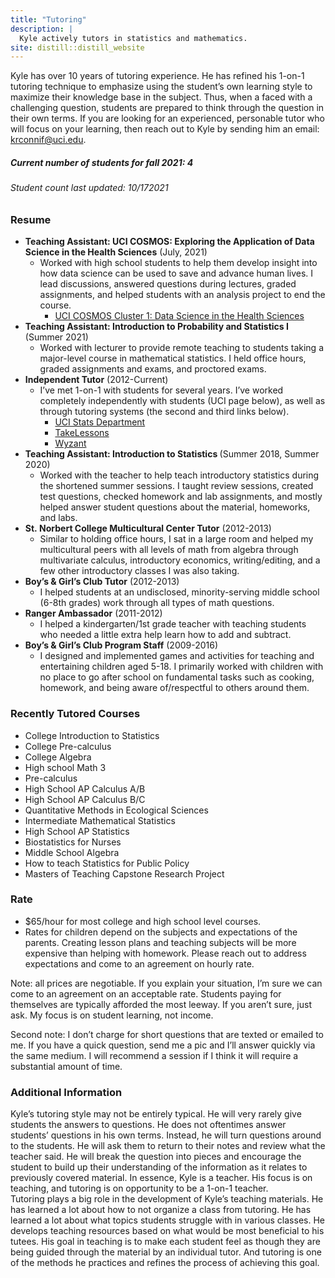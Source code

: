 ```yaml
---
title: "Tutoring"
description: |
  Kyle actively tutors in statistics and mathematics.
site: distill::distill_website
---
```




<div>

Kyle has over 10 years of tutoring experience.  He has refined his 1-on-1 tutoring technique to emphasize using the student's own learning style to maximize their knowledge base in the subject.  Thus, when a faced with a challenging question, students are prepared to think through the question in their own terms.  If you are looking for an experienced, personable tutor who will focus on your learning, then reach out to Kyle by sending him an email: <a href="mailto:krconnif@uci.edu">krconnif@uci.edu</a>.

<h5>Current number of students for fall 2021: 4 </h5>

<h6>Student count last updated: 10/172021</h6>
</div>
  
  
  
<div class="tutorResume">
<h3>Resume</h3>
<ul><li class="job-title"><strong>Teaching Assistant: UCI COSMOS: Exploring the Application of Data Science in the Health Sciences</strong> (July, 2021)
<ul>
<li class="job-description">Worked with high school students to help them develop insight into how data science can be used to save and advance human lives. I lead discussions, answered questions during lectures, graded assignments, and helped students with an analysis project to end the course.
<ul>
<li><a href="https://www.cosmos.uci.edu/welcome-to-your-new-website/cluster-1-data-science-in-health-sciences/">UCI COSMOS Cluster 1: Data Science in the Health Sciences</a> </li>
</ul></li>
</ul></li>
<li class="job-title"><strong>Teaching Assistant: Introduction to Probability and Statistics I</strong> (Summer 2021)
<ul>
<li class="job-description">Worked with lecturer to provide remote teaching to students taking a major-level course in mathematical statistics.  I held office hours, graded assignments and exams, and proctored exams.</li>
</ul></li>
<li class="job-title"><strong>Independent Tutor</strong> (2012-Current)
<ul>
<li class="job-description">I've met 1-on-1 with students for several years.  I've worked completely independently with students (UCI page below), as well as through tutoring systems (the second and third links below).
<ul>
<li><a href="https://www.stat.uci.edu/tutoring-resources/">UCI Stats Department</a></li>
<li><a href="https://takelessons.com/profile/kyle-c31?service=math&online=1">TakeLessons</a></li>
<li><a href="https://www.wyzant.com/match/tutor/86985535">Wyzant</a></li>
</ul></li>
</ul></li>
<li class="job-title"><strong>Teaching Assistant: Introduction to Statistics </strong> (Summer 2018, Summer 2020)
<ul>
<li class="job-description">Worked with the teacher to help teach introductory statistics during the shortened summer sessions.  I taught review sessions, created test questions, checked homework and lab assignments, and mostly helped answer student questions about the material, homeworks, and labs.</li>
</ul></li>
<li class="job-title"><strong>St. Norbert College Multicultural Center Tutor</strong> (2012-2013)
<ul>
<li class="job-description">Similar to holding office hours, I sat in a large room and helped my multicultural peers with all levels of math from algebra through multivariate calculus, introductory economics, writing/editing, and a few other introductory classes I was also taking.</li>
</ul></li>
<li class="job-title"><strong>Boy's & Girl's Club Tutor</strong> (2012-2013)
<ul>
<li class="job-description">I helped students at an undisclosed, minority-serving middle school (6-8th grades) work through all types of math questions.</li>
</ul></li>
<li class="job-title"><strong>Ranger Ambassador</strong> (2011-2012)
<ul>
<li class="job-description">I helped a kindergarten/1st grade teacher with teaching students who needed a little extra help learn how to add and subtract.</li>
</ul></li>
<li class="job-title"><strong>Boy's & Girl's Club Program Staff</strong> (2009-2016)
<ul>
<li class="job-description">I designed and implemented games and activities for teaching and entertaining children aged 5-18.  I primarily worked with children with no place to go after school on fundamental tasks such as cooking, homework, and being aware of/respectful to others around them.</li>
</ul></li>
</ul>  
</div>

  
<div class="tutorHistory">
<h3>Recently Tutored Courses</h3>
<ul>
<li>College Introduction to Statistics</li>
<li>College Pre-calculus</li>
<li>College Algebra</li>
<li>High school Math 3</li>
<li>Pre-calculus</li>
<li>High School AP Calculus A/B</li>
<li>High School AP Calculus B/C</li>
<li>Quantitative Methods in Ecological Sciences</li>
<li>Intermediate Mathematical Statistics</li>
<li>High School AP Statistics</li>
<li>Biostatistics for Nurses</li>
<li>Middle School Algebra</li>
<li>How to teach Statistics for Public Policy</li>
<li>Masters of Teaching Capstone Research Project</li>
</ul>
</div>
  
<div class="tutorRate">
  <h3>Rate</h3>
  <ul>
  <li>$65/hour for most college and high school level courses.</li>
  <li>Rates for children depend on the subjects and expectations of the parents. Creating lesson plans and teaching subjects will be more expensive than helping with homework.  Please reach out to address expectations and come to an agreement on hourly rate.</li>
  </ul>
  <p>Note: all prices are negotiable.  If you explain your situation, I'm sure we can come to an agreement on an acceptable rate.  Students paying for themselves are typically afforded the most leeway.  If you aren't sure, just ask.  My focus is on student learning, not income.</p>
  <p>Second note: I don't charge for short questions that are texted or emailed to me.  If you have a quick question, send me a pic and I'll answer quickly via the same medium.  I will recommend a session if I think it will require a substantial amount of time.</p>
</div>
  
<div class="tutorInfo">
  <h3>Additional Information</h3>
Kyle's tutoring style may not be entirely typical.  He will very rarely give students the answers to questions.  He does not oftentimes answer students' questions in his own terms.  Instead, he will turn questions around to the students.  He will ask them to return to their notes and review what the teacher said.  He will break the question into pieces and encourage the student to build up their understanding of the information as it relates to previously covered material.  In essence, Kyle is a teacher.  His focus is on teaching, and tutoring is on opportunity to be a 1-on-1 teacher.  
      Tutoring plays a big role in the development of Kyle's teaching materials.  He has learned a lot about how to not organize a class from tutoring.  He has learned a lot about what topics students struggle with in various classes.  He develops teaching resources based on what would be most beneficial to his tutees.  His goal in teaching is to make each student feel as though they are being guided through the material by an individual tutor.  And tutoring is one of the methods he practices and refines the process of achieving this goal.
</div>






